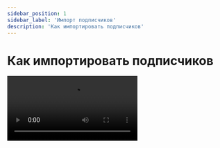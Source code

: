 ```yaml
---
sidebar_position: 1
sidebar_label: 'Импорт подписчиков'
description: 'Как импортировать подписчиков'
---
```



# Как импортировать подписчиков

<Video src="https://rutube.ru/play/embed/2b5b0636c547aed99c9b665eb781b8c6/" />

Посмотреть видеоурок можно также на [YouTube](https://www.youtube.com/embed/4WKN2CRsiUc).

**Читайте также:**<br/>
Как импортировать подписчиков](https://docs.sendsay.ru/subscribers/import-and-export/how-to-import-subscribers)
